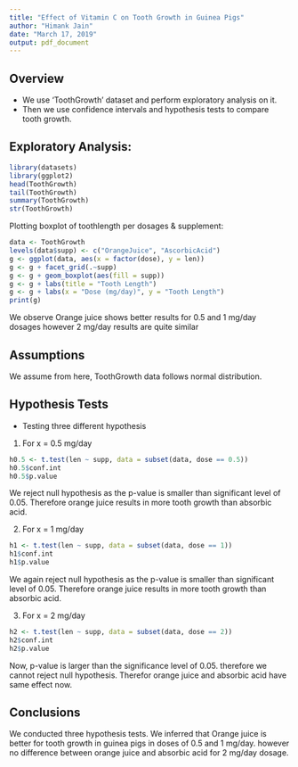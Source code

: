 ```yaml
---
title: "Effect of Vitamin C on Tooth Growth in Guinea Pigs"
author: "Himank Jain"
date: "March 17, 2019"
output: pdf_document
---
```


## Overview

* We use 'ToothGrowth' dataset and perform exploratory analysis on it.
* Then we use confidence intervals and hypothesis tests to compare tooth growth.

## Exploratory Analysis:

```r
library(datasets)
library(ggplot2)
head(ToothGrowth)
tail(ToothGrowth)
summary(ToothGrowth)
str(ToothGrowth)
```

Plotting boxplot of toothlength per dosages & supplement:

```r
data <- ToothGrowth
levels(data$supp) <- c("OrangeJuice", "AscorbicAcid")
g <- ggplot(data, aes(x = factor(dose), y = len))
g <- g + facet_grid(.~supp)
g <- g + geom_boxplot(aes(fill = supp))
g <- g + labs(title = "Tooth Length")
g <- g + labs(x = "Dose (mg/day)", y = "Tooth Length")
print(g)
```

We observe Orange juice shows better results for 0.5 and 1 mg/day dosages however 2 mg/day results are quite similar

## Assumptions

We assume from here, ToothGrowth data follows normal distribution.

## Hypothesis Tests

* Testing three different hypothesis  

1) For x = 0.5 mg/day

```r
h0.5 <- t.test(len ~ supp, data = subset(data, dose == 0.5))
h0.5$conf.int
h0.5$p.value
```

We reject null hypothesis as the p-value is smaller than significant level of 0.05.
Therefore orange juice results in more tooth growth than absorbic acid.


2) For x = 1 mg/day

```r
h1 <- t.test(len ~ supp, data = subset(data, dose == 1))
h1$conf.int
h1$p.value
```

We again reject null hypothesis as the p-value is smaller than significant level of 0.05.
Therefore orange juice results in more tooth growth than absorbic acid.

3) For x = 2 mg/day

```r
h2 <- t.test(len ~ supp, data = subset(data, dose == 2))
h2$conf.int
h2$p.value
```

Now, p-value is larger than the significance level of 0.05. therefore we cannot reject null hypothesis. Therefor orange juice and absorbic acid have same effect now.

## Conclusions

We conducted three hypothesis tests. We inferred that Orange juice is better for tooth growth in guinea pigs in doses of 0.5 and 1 mg/day. however no difference between orange juice and absorbic acid for 2 mg/day dosage. 
